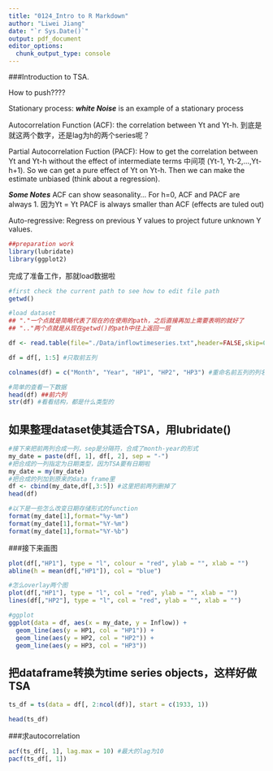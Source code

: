 ```yaml
---
title: "0124_Intro to R Markdown"
author: "Liwei Jiang"
date: "`r Sys.Date()`"
output: pdf_document
editor_options: 
  chunk_output_type: console
---
```

###Introduction to TSA. 

How to push????

Stationary process:
***white Noise*** is an example of a stationary process

Autocorrelation Function (ACF): 
the correlation between Yt and Yt-h. 到底是就这两个数字，还是lag为h的两个series呢？

Partial Autocorrelation Fuction (PACF): 
How to get the correlation between Yt and Yt-h without the effect of intermediate terms 中间项 (Yt-1, Yt-2,...,Yt-h+1). So we can get a pure effect of Yt on Yt-h. Then we can make the estimate unbiased (think about a regression). 

***Some Notes***
ACF can show seasonality...
For h=0, ACF and PACF are always 1. 因为Yt = Yt
PACF is always smaller than ACF (effects are tuled out)

Auto-regressive: 
Regress on previous Y values to project future unknown Y values.

```r
##preparation work
library(lubridate)
library(ggplot2)
```
完成了准备工作，那就load数据啦
```r
#first check the current path to see how to edit file path
getwd()

#load dataset
## "."一个点就是简略代表了现在的在使用的path，之后直接再加上需要表明的就好了
## ".."两个点就是从现在getwd()的path中往上返回一层

df <- read.table(file="./Data/inflowtimeseries.txt",header=FALSE,skip=0)

df = df[, 1:5] #只取前五列

colnames(df) = c("Month", "Year", "HP1", "HP2", "HP3") #重命名前五列的列名

#简单的查看一下数据
head(df) ##前六列
str(df) #看看结构，都是什么类型的

```

## 如果整理dataset使其适合TSA，用lubridate()
```r

#接下来把前两列合成一列，sep是分隔符，合成了month-year的形式
my_date = paste(df[, 1], df[, 2], sep = "-")
#把合成的一列指定为日期类型，因为TSA要有日期啦
my_date = my(my_date)
#把合成的列加到原来的data frame里
df <- cbind(my_date,df[,3:5]) #这里把前两列删掉了
head(df)

#以下是一些怎么改变日期存储形式的function
format(my_date[1],format="%y-%m")
format(my_date[1],format="%Y-%m")
format(my_date[1],format="%Y-%b")
```

###接下来画图
```r
plot(df[,"HP1"], type = "l", colour = "red", ylab = "", xlab = "")
abline(h = mean(df[,"HP1"]), col = "blue")

#怎么overlay两个图
plot(df[,"HP1"], type = "l", col = "red", ylab = "", xlab = "")
lines(df[,"HP2"], type = "l", col = "red", ylab = "", xlab = "")

#ggplot
ggplot(data = df, aes(x = my_date, y = Inflow)) + 
  geom_line(aes(y = HP1, col = "HP1")) +
  geom_line(aes(y = HP2, col = "HP2")) +
  geom_line(aes(y = HP3, col = "HP3")) 

```

## 把dataframe转换为time series objects，这样好做TSA
```r
ts_df = ts(data = df[, 2:ncol(df)], start = c(1933, 1))

head(ts_df)
```

###求autocorrelation
```r
acf(ts_df[, 1], lag.max = 10) #最大的lag为10
pacf(ts_df[, 1])

```